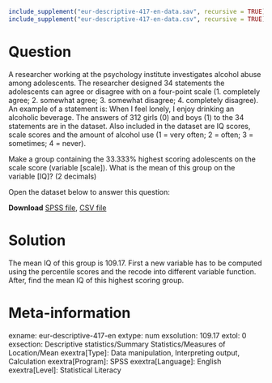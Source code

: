 ```r
include_supplement("eur-descriptive-417-en-data.sav", recursive = TRUE)
include_supplement("eur-descriptive-417-en-data.csv", recursive = TRUE)
```

Question
========
A researcher working at the psychology institute investigates alcohol abuse among adolescents. The researcher designed 34 statements the adolescents can agree or disagree with on a four-point scale (1. completely agree; 2. somewhat agree; 3. somewhat disagree; 4. completely disagree). An example of a statement is: When I feel lonely, I enjoy drinking an alcoholic beverage. The answers of 312 girls (0) and boys (1) to the 34 statements are in the dataset. Also included in the dataset are IQ scores, scale scores and the amount of alcohol use (1 = very often; 2 = often; 3 = sometimes; 4 = never).

Make a group containing the 33.333% highest scoring adolescents on the scale score (variable [scale]). What is the mean of this group on the variable [IQ]? (2 decimals)

Open the dataset below to answer this question:

**Download** [SPSS file](eur-descriptive-417-en-data.sav), [CSV file](eur-descriptive-417-en-data.csv)


Solution
========
The mean IQ of this group is 109.17. First a new variable has to be computed using the percentile scores and the recode into different variable function. After, find the mean IQ of this highest scoring group.


Meta-information
================
exname: eur-descriptive-417-en
extype: num
exsolution: 109.17
extol: 0
exsection: Descriptive statistics/Summary Statistics/Measures of Location/Mean
exextra[Type]: Data manipulation, Interpreting output, Calculation
exextra[Program]: SPSS
exextra[Language]: English
exextra[Level]: Statistical Literacy
